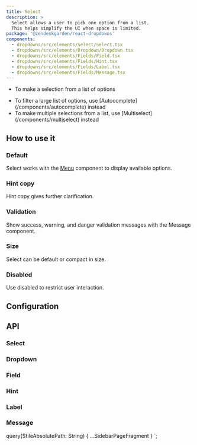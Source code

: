 ```yaml
---
title: Select
description: >
  Select allows a user to pick one option from a list.
  This helps simplify the UI when space is limited.
package: '@zendeskgarden/react-dropdowns'
components:
  - dropdowns/src/elements/Select/Select.tsx
  - dropdowns/src/elements/Dropdown/Dropdown.tsx
  - dropdowns/src/elements/Fields/Field.tsx
  - dropdowns/src/elements/Fields/Hint.tsx
  - dropdowns/src/elements/Fields/Label.tsx
  - dropdowns/src/elements/Fields/Message.tsx
---
```


<Usage>
  <Use>
    <ul>
      <li>To make a selection from a list of options</li>
    </ul>
  </Use>
  <Misuse>
    <ul>
      <li>
        To filter a large list of options, use
        <Markdown>[Autocomplete](/components/autocomplete)</Markdown> instead
      </li>
      <li>
        To make multiple selections from a list, use
        <Markdown>[Multiselect](/components/multiselect)</Markdown> instead
      </li>
    </ul>
  </Misuse>
</Usage>

## How to use it

### Default

Select works with the [Menu](/components/menu) component to display available options.


<CodeExample code={SelectDefaultCode}>
  <SelectDefault />
</CodeExample>

### Hint copy

Hint copy gives further clarification.


<CodeExample code={SelectHintCode}>
  <SelectHint />
</CodeExample>

### Validation

Show success, warning, and danger validation messages with the Message component.


<CodeExample code={SelectValidationCode}>
  <SelectValidation />
</CodeExample>

### Size

Select can be default or compact in size.


<CodeExample code={SelectSizeCode}>
  <SelectSize />
</CodeExample>

### Disabled

Use disabled to restrict user interaction.


<CodeExample code={SelectDisabledCode}>
  <SelectDisabled />
</CodeExample>

## Configuration

<Configuration reactPackage={props.data.mdx.package} components={props.data.mdx.components} />

## API

### Select

<PropSheet components={props.data.mdx.components} componentName="select" />

### Dropdown

<PropSheet components={props.data.mdx.components} componentName="dropdown" />

### Field

<PropSheet components={props.data.mdx.components} componentName="field" />

### Hint

<PropSheet components={props.data.mdx.components} componentName="hint" />

### Label

<PropSheet components={props.data.mdx.components} componentName="label" />

### Message

<PropSheet components={props.data.mdx.components} componentName="message" />


  query($fileAbsolutePath: String) {
    ...SidebarPageFragment
  }
`;
